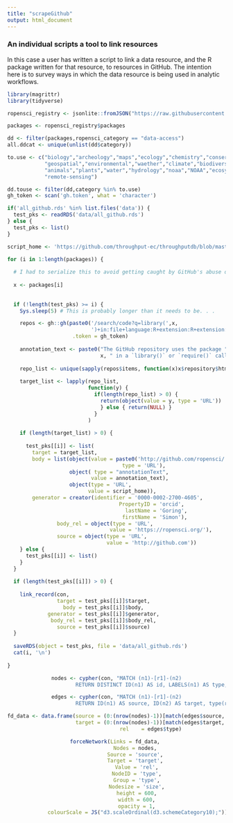 ```yaml
---
title: "scrapeGithub"
output: html_document
---
```

### An individual scripts a tool to link resources

In this case a user has written a script to link a data resource, and the R package written for that resource, to resources in GitHub.  The intention here is to survey ways in which the data resource is being used in analytic workflows.

```r
library(magrittr)
library(tidyverse)

ropensci_registry <- jsonlite::fromJSON("https://raw.githubusercontent.com/ropensci/roregistry/master/registry.json")

packages <- ropensci_registry$packages

dd <- filter(packages,ropensci_category == "data-access")
all.ddcat <- unique(unlist(dd$category))

to.use <- c("biology","archeology","maps","ecology","chemistry","conservation",
            "geospatial","environmental","waether","climate","biodiversity",
            "animals","plants","water","hydrology","noaa","NOAA","ecosystem",
            "remote-sensing")

dd.touse <- filter(dd,category %in% to.use)
gh_token <- scan('gh.token', what = 'character')

if('all_github.rds' %in% list.files('data')) {
  test_pks <- readRDS('data/all_github.rds')
} else {
  test_pks <- list()  
}

script_home <- 'https://github.com/throughput-ec/throughputdb/blob/master/populate/case_study.Rmd'

for (i in 1:length(packages)) { 
  
  # I had to serialize this to avoid getting caught by GitHub's abuse detection.
  
  x <- packages[i]
  
  
  if (!length(test_pks) >= i) {
    Sys.sleep(5) # This is probably longer than it needs to be. . . 

    repos <- gh::gh(paste0('/search/code?q=library(',x,
                           ')+in:file+language:R+extension:R+extension:Rmd'), 
                     .token = gh_token)
       
    annotation_text <- paste0("The GitHub repository uses the package ",
                              x, " in a `library()` or `require()` call.")
    
    repo_list <- unique(sapply(repos$items, function(x)x$repository$html_url))
    
    target_list <- lapply(repo_list,
                          function(y) { 
                            if(length(repo_list) > 0) {
                              return(object(value = y, type = 'URL')) 
                              } else { return(NULL) }
                            }
                          )
    
    if (length(target_list) > 0) {
    
      test_pks[[i]] <- list(
        target = target_list,
        body = list(object(value = paste0('http://github.com/ropensci/',x), 
                                     type = 'URL'),
                    object( type = "annotationText",
                           value = annotation_text),
                    object(type = 'URL',
                          value = script_home)),
        generator = creator(identifier = '0000-0002-2700-4605',
                                    PropertyID = 'orcid',
                                      lastName = 'Goring',
                                     firstName = 'Simon'),
                body_rel = object(type = 'URL',
                                 value = 'https://ropensci.org/'),
                source = object(type = 'URL',
                                value = 'http://github.com'))
    } else {
      test_pks[[i]] <- list()
    }
  }
  
  if (length(test_pks[[i]]) > 0) {
    
    link_record(con,
                target = test_pks[[i]]$target,
                  body = test_pks[[i]]$body,
             generator = test_pks[[i]]$generator,
              body_rel = test_pks[[i]]$body_rel,
                source = test_pks[[i]]$source)
  }
  
  saveRDS(object = test_pks, file = 'data/all_github.rds')
  cat(i, '\n')
  
}

```

<div class='box curveshdw' align='center'>

```r

nodes <- cypher(con, "MATCH (n1)-[r1]-(n2)
                      RETURN DISTINCT ID(n1) AS id, LABELS(n1) AS type, '12' AS size LIMIT 300")

edges <- cypher(con, "MATCH (n1)-[r1]-(n2)
                      RETURN ID(n1) AS source, ID(n2) AS target, type(r1) AS type LIMIT 300")

fd_data <- data.frame(source = (0:(nrow(nodes)-1))[match(edges$source, nodes$id)],
                      target = (0:(nrow(nodes)-1))[match(edges$target, nodes$id)],
                      rel    = edges$type)

forceNetwork(Links = fd_data, 
             Nodes = nodes, 
             Source = 'source', 
             Target = 'target', 
             Value = 'rel',
             NodeID = 'type',
             Group = 'type',
             Nodesize = 'size',
             height = 600,
             width = 600,
             opacity = 1,
             colourScale = JS("d3.scaleOrdinal(d3.schemeCategory10);"))

```

